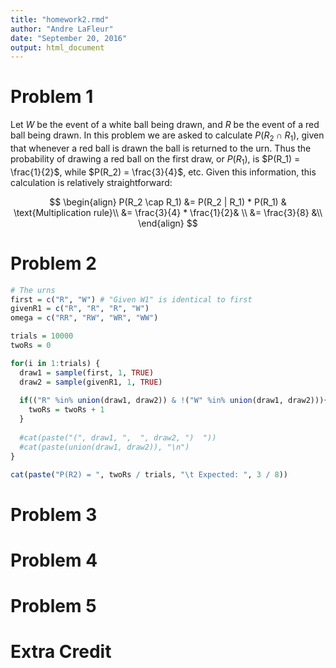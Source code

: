 ---
title: "homework2.rmd"
author: "Andre LaFleur"
date: "September 20, 2016"
output: html_document
---

# Problem 1

Let $W$ be the event of a white ball being drawn, and $R$ be the event of a red ball being drawn.
In this problem we are asked to calculate $P(R_{2} \cap R_{1})$, given that whenever a red ball is drawn
the ball is returned to the urn. Thus the probability of drawing a red ball on the first draw, or $P(R_1)$,
is $P(R_1) = \frac{1}{2}$, while $P(R_2) = \frac{3}{4}$, etc. Given this information, this calculation is 
relatively straightforward:

$$
\begin{align}
P(R_2 \cap R_1) &= P(R_2 | R_1) * P(R_1) & \text{Multiplication rule}\\
&= \frac{3}{4} * \frac{1}{2}&  \\
&= \frac{3}{8} &\\
\end{align}
$$

# Problem 2

```{r}
# The urns 
first = c("R", "W") # "Given W1" is identical to first
givenR1 = c("R", "R", "R", "W")
omega = c("RR", "RW", "WR", "WW")

trials = 10000
twoRs = 0

for(i in 1:trials) {
  draw1 = sample(first, 1, TRUE)
  draw2 = sample(givenR1, 1, TRUE)
  
  if(("R" %in% union(draw1, draw2)) & !("W" %in% union(draw1, draw2))){
    twoRs = twoRs + 1
  }
  
  #cat(paste("(", draw1, ",  ", draw2, ")  "))
  #cat(paste(union(draw1, draw2)), "\n")
}

cat(paste("P(R2) = ", twoRs / trials, "\t Expected: ", 3 / 8))

```

# Problem 3



# Problem 4



# Problem 5



# Extra Credit



